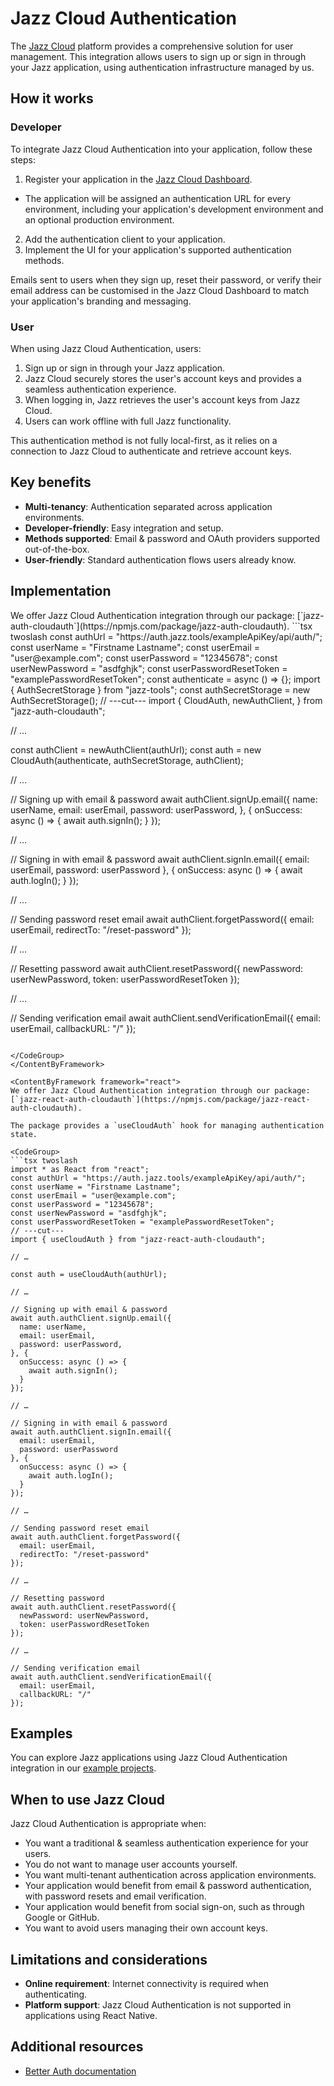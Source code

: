 

# Jazz Cloud Authentication

The [Jazz Cloud](/cloud) platform provides a comprehensive solution for user management. This integration allows users to sign up or sign in through your Jazz application, using authentication infrastructure managed by us.

## How it works

### Developer

To integrate Jazz Cloud Authentication into your application, follow these steps:

1. Register your application in the [Jazz Cloud Dashboard](https://dashboard.jazz.tools/).
  - The application will be assigned an authentication URL for every environment, including your application's development environment and an optional production environment.
2. Add the authentication client to your application.
3. Implement the UI for your application's supported authentication methods.

Emails sent to users when they sign up, reset their password, or verify their email address can be customised in the Jazz Cloud Dashboard to match your application's branding and messaging.

### User

When using Jazz Cloud Authentication, users:

1. Sign up or sign in through your Jazz application.
2. Jazz Cloud securely stores the user's account keys and provides a seamless authentication experience.
3. When logging in, Jazz retrieves the user's account keys from Jazz Cloud.
4. Users can work offline with full Jazz functionality.

This authentication method is not fully local-first, as it relies on a connection to Jazz Cloud to authenticate and retrieve account keys.

## Key benefits

- **Multi-tenancy**: Authentication separated across application environments.
- **Developer-friendly**: Easy integration and setup.
- **Methods supported**: Email & password and OAuth providers supported out-of-the-box.
- **User-friendly**: Standard authentication flows users already know.

## Implementation

<ContentByFramework framework="vanilla">
We offer Jazz Cloud Authentication integration through our package: [`jazz-auth-cloudauth`](https://npmjs.com/package/jazz-auth-cloudauth).

<CodeGroup>
```tsx twoslash
const authUrl = "https://auth.jazz.tools/exampleApiKey/api/auth/";
const userName = "Firstname Lastname";
const userEmail = "user@example.com";
const userPassword = "12345678";
const userNewPassword = "asdfghjk";
const userPasswordResetToken = "examplePasswordResetToken";
const authenticate = async () => {};
import { AuthSecretStorage } from "jazz-tools";
const authSecretStorage = new AuthSecretStorage();
// ---cut---
import {
  CloudAuth,
  newAuthClient,
} from "jazz-auth-cloudauth";

// …

const authClient = newAuthClient(authUrl);
const auth = new CloudAuth(authenticate, authSecretStorage, authClient);

// …

// Signing up with email & password
await authClient.signUp.email({
  name: userName,
  email: userEmail,
  password: userPassword,
}, {
  onSuccess: async () => {
    await auth.signIn();
  }
});

// …

// Signing in with email & password
await authClient.signIn.email({
  email: userEmail,
  password: userPassword
}, {
  onSuccess: async () => {
    await auth.logIn();
  }
});

// …

// Sending password reset email
await authClient.forgetPassword({
  email: userEmail,
  redirectTo: "/reset-password"
});

// …

// Resetting password
await authClient.resetPassword({
  newPassword: userNewPassword,
  token: userPasswordResetToken
});

// …

// Sending verification email
await authClient.sendVerificationEmail({
  email: userEmail,
  callbackURL: "/"
});
```

</CodeGroup>
</ContentByFramework>

<ContentByFramework framework="react">
We offer Jazz Cloud Authentication integration through our package: [`jazz-react-auth-cloudauth`](https://npmjs.com/package/jazz-react-auth-cloudauth).

The package provides a `useCloudAuth` hook for managing authentication state.

<CodeGroup>
```tsx twoslash
import * as React from "react";
const authUrl = "https://auth.jazz.tools/exampleApiKey/api/auth/";
const userName = "Firstname Lastname";
const userEmail = "user@example.com";
const userPassword = "12345678";
const userNewPassword = "asdfghjk";
const userPasswordResetToken = "examplePasswordResetToken";
// ---cut---
import { useCloudAuth } from "jazz-react-auth-cloudauth";

// …

const auth = useCloudAuth(authUrl);

// …

// Signing up with email & password
await auth.authClient.signUp.email({
  name: userName,
  email: userEmail,
  password: userPassword,
}, {
  onSuccess: async () => {
    await auth.signIn();
  }
});

// …

// Signing in with email & password
await auth.authClient.signIn.email({
  email: userEmail,
  password: userPassword
}, {
  onSuccess: async () => {
    await auth.logIn();
  }
});

// …

// Sending password reset email
await auth.authClient.forgetPassword({
  email: userEmail,
  redirectTo: "/reset-password"
});

// …

// Resetting password
await auth.authClient.resetPassword({
  newPassword: userNewPassword,
  token: userPasswordResetToken
});

// …

// Sending verification email
await auth.authClient.sendVerificationEmail({
  email: userEmail,
  callbackURL: "/"
});
```

</CodeGroup>
</ContentByFramework>

## Examples

You can explore Jazz applications using Jazz Cloud Authentication integration in our [example projects](/docs/examples).

## When to use Jazz Cloud

Jazz Cloud Authentication is appropriate when:

- You want a traditional & seamless authentication experience for your users.
- You do not want to manage user accounts yourself.
- You want multi-tenant authentication across application environments.
- Your application would benefit from email & password authentication, with password resets and email verification.
- Your application would benefit from social sign-on, such as through Google or GitHub.
- You want to avoid users managing their own account keys.

## Limitations and considerations

- **Online requirement**: Internet connectivity is required when authenticating.
- **Platform support**: Jazz Cloud Authentication is not supported in applications using React Native.

## Additional resources

- [Better Auth documentation](https://www.better-auth.com/docs/introduction)
